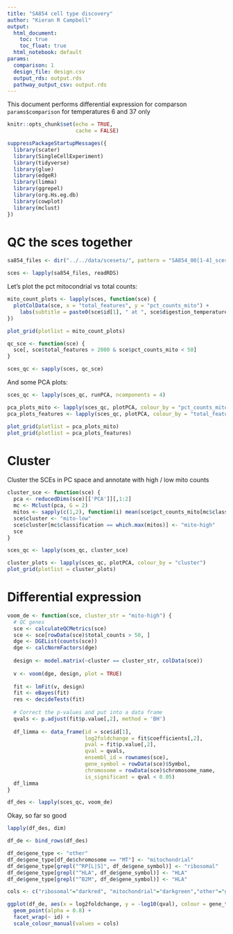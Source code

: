 ```yaml
---
title: "SA854 cell type discovery"
author: "Kieran R Campbell"
output:
  html_document: 
    toc: true
    toc_float: true
  html_notebook: default
params:
  comparison: 1
  design_file: design.csv
  output_rds: output.rds
  pathway_output_csv: output.rds
---
```


This document performs differential expression for comparson `params$comparison` for temperatures 6 and 37 only


```r
knitr::opts_chunk$set(echo = TRUE,
                      cache = FALSE)

suppressPackageStartupMessages({
  library(scater)
  library(SingleCellExperiment)
  library(tidyverse)
  library(glue)
  library(edgeR)
  library(limma)
  library(ggrepel)
  library(org.Hs.eg.db)
  library(cowplot)
  library(mclust)
})
```

# QC the sces together

```r
sa854_files <- dir("../../data/scesets/", pattern = "SA854_00[1-4]_sceset_raw", full.names = TRUE)

sces <- lapply(sa854_files, readRDS)
```

Let's plot the pct mitocondrial vs total counts:

```r
mito_count_plots <- lapply(sces, function(sce) {
  plotColData(sce, x = "total_features", y = "pct_counts_mito") +
    labs(subtitle = paste0(sce$id[1], " at ", sce$digestion_temperature[1], "C"))
})

plot_grid(plotlist = mito_count_plots)
```

```r
qc_sce <- function(sce) {
  sce[, sce$total_features > 2000 & sce$pct_counts_mito < 50]
}

sces_qc <- sapply(sces, qc_sce)
```

And some PCA plots:

```r
sces_qc <- lapply(sces_qc, runPCA, ncomponents = 4)

pca_plots_mito <- lapply(sces_qc, plotPCA, colour_by = "pct_counts_mito")
pca_plots_features <- lapply(sces_qc, plotPCA, colour_by = "total_features")

plot_grid(plotlist = pca_plots_mito)
plot_grid(plotlist = pca_plots_features)
```

# Cluster

Cluster the SCEs in PC space and annotate with high / low mito counts

```r
cluster_sce <- function(sce) {
  pca <- reducedDims(sce)[['PCA']][,1:2]
  mc <- Mclust(pca, G = 2)
  mitos <- sapply(c(1,2), function(i) mean(sce$pct_counts_mito[mc$classification == i]))
  sce$cluster <- "mito-low"
  sce$cluster[mc$classification == which.max(mitos)] <- "mito-high"
  sce
}

sces_qc <- lapply(sces_qc, cluster_sce)
```

```r
cluster_plots <- lapply(sces_qc, plotPCA, colour_by = "cluster")
plot_grid(plotlist = cluster_plots)
```


# Differential expression

```r
voom_de <- function(sce, cluster_str = "mito-high") {
  # QC genes
  sce <- calculateQCMetrics(sce)
  sce <- sce[rowData(sce)$total_counts > 50, ]
  dge <- DGEList(counts(sce))
  dge <- calcNormFactors(dge)
  
  design <- model.matrix(~cluster == cluster_str, colData(sce)) 
  
  v <- voom(dge, design, plot = TRUE)
  
  fit <- lmFit(v, design)
  fit <- eBayes(fit)
  res <- decideTests(fit)
  
  # Correct the p-values and put into a data frame
  qvals <- p.adjust(fit$p.value[,2], method = 'BH')
  
  df_limma <- data_frame(id = sce$id[1], 
                         log2foldchange = fit$coefficients[,2], 
                         pval = fit$p.value[,2],
                         qval = qvals,
                         ensembl_id = rownames(sce),
                         gene_symbol = rowData(sce)$Symbol,
                         chromosome = rowData(sce)$chromosome_name,
                         is_significant = qval < 0.05) 
  df_limma
}
```

```r
df_des <- lapply(sces_qc, voom_de)
```

Okay, so far so good

```r
lapply(df_des, dim)
```

```r
df_de <- bind_rows(df_des)

df_de$gene_type <- "other"
df_de$gene_type[df_de$chromosome == "MT"] <- "mitochondrial"
df_de$gene_type[grepl("^RP[L|S]", df_de$gene_symbol)] <- "ribosomal"
df_de$gene_type[grepl("^HLA", df_de$gene_symbol)] <- "HLA"
df_de$gene_type[grepl("^B2M", df_de$gene_symbol)] <- "HLA"
```

```r
cols <- c("ribosomal"="darkred", "mitochondrial"="darkgreen","other"="grey80", "HLA"="purple")

ggplot(df_de, aes(x = log2foldchange, y = -log10(qval), colour = gene_type)) + 
  geom_point(alpha = 0.8) +
  facet_wrap(~ id) +
  scale_colour_manual(values = cols)
```




